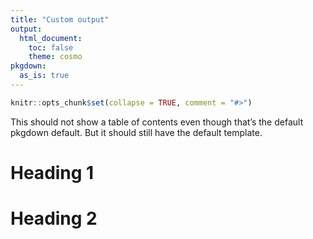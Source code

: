 ```yaml
---
title: "Custom output"
output: 
  html_document:
    toc: false
    theme: cosmo
pkgdown:
  as_is: true
---
```


```r
knitr::opts_chunk$set(collapse = TRUE, comment = "#>")
```

This should not show a table of contents even though that's the default pkgdown default. But it should still have the default template.

# Heading 1

# Heading 2

